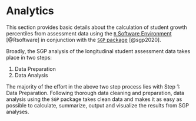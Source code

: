 # Analytics

This section provides basic details about the calculation of student growth
percentiles from assessment data using the [`R` Software Environment](http://www.r-project.org/) [@Rsoftware]
in conjunction with the [`SGP` package](https://github.com/CenterForAssessment/SGP) [@sgp2020].

Broadly, the SGP analysis of the longitudinal student assessment data takes place in two steps:

1. Data Preparation
2. Data Analysis

The majority of the effort in the above two step process lies with Step 1: Data
Preparation.  Following thorough data cleaning and preparation, data analysis using
the `SGP` package takes clean data and makes it as easy as possible to calculate,
summarize, output and visualize the results from SGP analyses.
